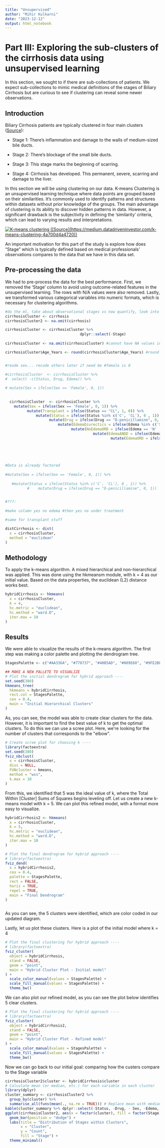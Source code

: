 ```yaml
---
title: "Unsupervised"
author: "Mihir Kulkarni"
date: "2023-12-12"
output: html_notebook
---
```


# Part III: Exploring the sub-clusters of the cirrhosis data using unsupervised learning

In this section, we sought to if there are sub-collections of patients. We expect sub-collections to mimic medical definitions of the stages of Biliary Cirrhosis but are curious to see if clustering can reveal some newer observations.

## Introduction

Biliary Cirrhosis patients are typically clustered in four main clusters ([Source](https://www.healthline.com/health/primary-biliary-cirrhosis#stages){.uri}):

-   Stage 1: There's inflammation and damage to the walls of medium-sized bile ducts.

-   Stage 2: There's blockage of the small bile ducts.

-   Stage 3: This stage marks the beginning of scarring.

-   Stage 4: Cirrhosis has developed. This permanent, severe, scarring and damage to the liver.

In this section we will be using clustering on our data. K-means Clustering is an unsupervised learning technique where data points are grouped based on their similarities. It's commonly used to identify patterns and structures within datasets without prior knowledge of the groups. The main advantage of clustering is its ability to discover hidden patterns in data. However, a significant drawback is the subjectivity in defining the 'similarity' criteria, which can lead to varying results and interpretations.

[![K-means clustering ([Source](https://medium.datadriveninvestor.com/k-means-clustering-4a700d4a4720))](1*fz-rjYPPRlGEMdTI-RLbDg.png)](https://medium.datadriveninvestor.com/k-means-clustering-4a700d4a4720)

An important motivation for this part of the study is explore how does "Stage" which is typically defined based on medical professionals' observations compares to the data that we have in this data set.

## Pre-processing the data

We had to pre-process the data for the best performance. First, we removed the 'Stage' column to avoid using outcome-related features in the unsupervised learning. The rows with N/A values were also removed. Lastly, we transformed various categorical variables into numeric formats, which is necessary for clustering algorithms.

```r
#do the ml, take about observational stages vs now quantify, look into the different variables and what they mean.
cirrhosisCluster <- cirrhosis
cirrhosisCluster2 <- na.omit(cirrhosis)

cirrhosisCluster <- cirrhosisCluster %>%                 
                                  dplyr::select(-Stage)     
                                              
cirrhosisCluster <- na.omit(cirrhosisCluster) #cannot have NA values in clustering

cirrhosisCluster$Age_Years <- round(cirrhosisCluster$Age_Years) #round age to whole numbers


#reode sex... recode others later if need be #female is 0

#cirrhosisCluster  <- cirrhosisCluster %>%
#  select( -c(Status, Drug, Edema)) %>%
  
# mutate(Sex = ifelse(Sex == 'Female', 0, 1))
     
      
  cirrhosisCluster  <- cirrhosisCluster %>%
    mutate(Sex = ifelse(Sex == 'Female', 0, 1)) %>%
          mutate(Transplant = ifelse(Status == "CL", 1, 0)) %>%
              mutate(Status = ifelse(Status %in% c('C', 'CL'), 0 , 1)) %>%
                    mutate(Drug = ifelse(Drug == "D-penicillamine", 0, 1)) %>%
                        mutate(EdemaDiurectics = ifelse(Edema %in% c('S', 'Y'), 1, 0)) %>%
                              mutate(NoEdemaORD = ifelse(Edema == 'N' , 1, 0)) %>%
                                        mutate(EdemaANDD = ifelse(Edema == "Y", 1, 0)) %>%
                                                mutate(EdemaORD = ifelse(Edema == "S", 1, 0)) %>%
                                                                              dplyr::select(-Edema)
                                        
                                    
                          

#Data is already factored
     
#mutate(Sex = ifelse(Sex == 'Female', 0, 1)) %>%
  
   #mutate(Status = ifelse(Status %in% c('C', 'CL'), 0 , 1)) %>%
          #    mutate(Drug = ifelse(Drug == "D-penicillamine", 0, 1))

  
#???:
  
#make column yes no edema #then yes no under treatment

#same for transplant stuff
```

```r
distCirrhosis <- dist(
  x = cirrhosisCluster,
  method = "euclidean"
)

```

## Methodology

To apply the k-means algorithm. A mixed hierarchical and non-hierarchical was applied. This was done using the hkmeansm module, with k = 4 as our initial value. Based on the data properties, the euclidean (L2) distance works best.

```r

hybridCirrhosis <- hkmeans(
  x = cirrhosisCluster,
  k = 4,
  hc.metric = "euclidean",
  hc.method = "ward.D",
  iter.max = 10
)

```

## Results

We were able to visualize the results of the k-means algorithm. The first step was making a color palette and plotting the dendrogram tree.

```r

StagesPalette <- c("#AA336A", "#770737", "#40B5AD", "#009E60", "#9FE2BF")

```

```r
## MAKE A NEW PALLETE TO VISUALIZE
# Plot the initial dendrogram for hybrid approach ----
set.seed(380)
hkmeans_tree(
  hkmeans = hybridCirrhosis,
  rect.col = StagesPalette,
  cex = 0.4,
  main = "Initial Hierarchical Clusters"
)

```

As, you can see, the model was able to create clear clusters for the data. However, it is important to find the best value of k to get the optimal clusters. To do this we can use a scree plot. Here, we\'re looking for the number of clusters that corresponds to the \"elbow\".

```r
# Create scree plot for choosing k ----
library(factoextra)
set.seed(380)
fviz_nbclust(
  x = cirrhosisCluster,
  diss = NULL,
  FUNcluster = kmeans,
  method = "wss",
  k.max = 10
)


```

From this, we identified that 5 was the ideal value of k, where the Total Within [Cluster] Sums of Squares begins leveling off. Let us create a new k-means model with k = 5. We can plot this refined model, with a format more easy to visualize.

```r

hybridCirrhosis2 <- hkmeans(
  x = cirrhosisCluster,
  k = 5,
  hc.metric = "euclidean",
  hc.method = "ward.D",
  iter.max = 10
)

```

```r
# Plot the final dendrogram for hybrid approach ----
# library(factoextra)
fviz_dend(
  x = hybridCirrhosis2,
  cex = 0.4,
  palette = StagesPalette,
  rect = FALSE,
  horiz = TRUE,
  repel = TRUE,
  main = "Final Dendrogram"
)



```

As you can see, the 5 clusters were identified, which are color coded in our updated diagram.

Lastly, let us plot these clusters. Here is a plot of the initial model where k = 4

```r
# Plot the final clustering for hybrid approach ----
# library(factoextra)
fviz_cluster(
  object = hybridCirrhosis,
  stand = FALSE,
  geom = "point",
  main = "Hybrid Cluster Plot - Initial model"
) +
  scale_color_manual(values = StagesPalette) +
  scale_fill_manual(values = StagesPalette) +
  theme_bw() 

```

We can also plot our refined model, as you can see the plot below identifies 5 clear clusters.

```r

# Plot the final clustering for hybrid approach ----
# library(factoextra)
fviz_cluster(
  object = hybridCirrhosis2,
  stand = FALSE,
  geom = "point",
  main = "Hybrid Cluster Plot - Refined model"
) +
  scale_color_manual(values = StagesPalette) +
  scale_fill_manual(values = StagesPalette) +
  theme_bw() 

```

Now we can go back to our initial goal: comparing how the custers compare to the Stage variable

```r
cirrhosisCluster2$cluster <- hybridCirrhosis$cluster
# Calculate mean (or median, etc.) for each variable in each cluster
library(dplyr)
cluster_summary <- cirrhosisCluster2 %>%
  group_by(cluster) %>%
  summarise_all(funs(mean(., na.rm = TRUE))) # Replace mean with median or any other function as necessary
kable(cluster_summary %>% dplyr::select(-Status, -Drug, - Sex, -Edema, -Stage), label = "Cluster Summary")
ggplot(cirrhosisCluster2, aes(x = factor(cluster), fill = factor(Stage))) +
  geom_bar(position = "dodge") +
  labs(title = "Distribution of Stages within Clusters",
       x = "Cluster",
       y = "Count",
       fill = "Stage") +
  theme_minimal()

```
